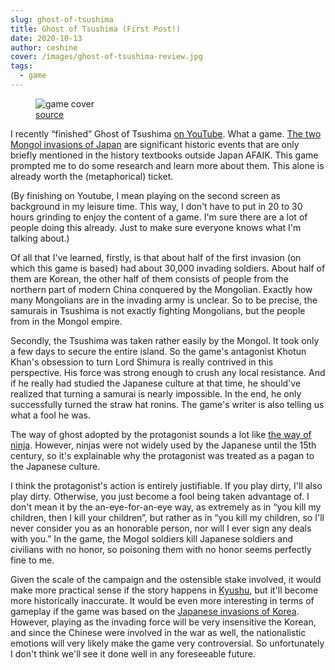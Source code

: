 ```yaml
---
slug: ghost-of-tsushima
title: Ghost of Tsushima (First Post!)
date: 2020-10-13
author: ceshine
cover: /images/ghost-of-tsushima-review.jpg
tags:
  - game
---
```

<figure>
  <img src="/images/ghost-of-tsushima-review.jpg" alt="game cover" />
  <figcaption><a href="">source</a></figcaption>
</figure>

I recently “finished” Ghost of Tsushima [on YouTube](https://www.youtube.com/playlist?list=PLVknSjv5hAFJSWy2rEHngAjwUgy-YfwLc). What a game. [The two Mongol invasions of Japan](https://www.wikiwand.com/en/Mongol_invasions_of_Japan) are significant historic events that are only briefly mentioned in the history textbooks outside Japan AFAIK. This game prompted me to do some research and learn more about them. This alone is already worth the (metaphorical) ticket.

(By finishing on Youtube, I mean playing on the second screen as background in my leisure time. This way, I don't have to put in 20 to 30 hours grinding to enjoy the content of a game. I'm sure there are a lot of people doing this already. Just to make sure everyone knows what I'm talking about.)

Of all that I've learned, firstly, is that about half of the first invasion (on which this game is based) had about 30,000 invading soldiers. About half of them are Korean, the other half of them consists of people from the northern part of modern China conquered by the Mongolian. Exactly how many Mongolians are in the invading army is unclear. So to be precise, the samurais in Tsushima is not exactly fighting Mongolians, but the people from in the Mongol empire.

Secondly, the Tsushima was taken rather easily by the Mongol. It took only a few days to secure the entire island. So the game's antagonist Khotun Khan's obsession to turn Lord Shimura is really contrived in this perspective. His force was strong enough to crush any local resistance. And if he really had studied the Japanese culture at that time, he should've realized that turning a samurai is nearly impossible. In the end, he only successfully turned the straw hat ronins. The game's writer is also telling us what a fool he was.

The way of ghost adopted by the protagonist sounds a lot like [the way of ninja](https://www.wikiwand.com/en/Ninja). However, ninjas were not widely used by the Japanese until the 15th century, so it's explainable why the protagonist was treated as a pagan to the Japanese culture. 

I think the protagonist's action is entirely justifiable. If you play dirty, I'll also play dirty. Otherwise, you just become a fool being taken advantage of. I don't mean it by the an-eye-for-an-eye way, as extremely as in “you kill my children, then I kill your children”, but rather as in “you kill my children, so I'll never consider you as an honorable person, nor will I ever sign any deals with you.” In the game, the Mogol soldiers kill Japanese soldiers and civilians with no honor, so poisoning them with no honor seems perfectly fine to me.

Given the scale of the campaign and the ostensible stake involved, it would make more practical sense if the story happens in [Kyushu](https://www.wikiwand.com/en/Kyushu), but it'll become more historically inaccurate. It would be even more interesting in terms of gameplay if the game was based on the [Japanese invasions of Korea](https://www.wikiwand.com/en/Japanese_invasions_of_Korea_(1592%E2%80%931598)). However, playing as the invading force will be very insensitive the Korean, and since the Chinese were involved in the war as well, the nationalistic emotions will very likely make the game very controversial. So unfortunately I don't think we'll see it done well in any foreseeable future.

